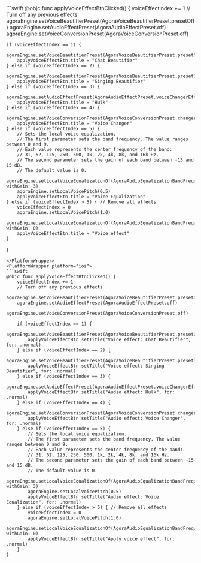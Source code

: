 <PlatformWrapper platform="macos">
```swift
@objc func applyVoiceEffectBtnClicked() {
    voiceEffectIndex += 1
    // Turn off any previous effects
    agoraEngine.setVoiceBeautifierPreset(AgoraVoiceBeautifierPreset.presetOff)
    agoraEngine.setAudioEffectPreset(AgoraAudioEffectPreset.off)
    agoraEngine.setVoiceConversionPreset(AgoraVoiceConversionPreset.off)

    if (voiceEffectIndex == 1) {
        agoraEngine.setVoiceBeautifierPreset(AgoraVoiceBeautifierPreset.presetChatBeautifierMagnetic)
        applyVoiceEffectBtn.title = "Chat Beautifier"
    } else if (voiceEffectIndex == 2) {
        agoraEngine.setVoiceBeautifierPreset(AgoraVoiceBeautifierPreset.presetSingingBeautifier)
        applyVoiceEffectBtn.title = "Singing Beautifier"
    } else if (voiceEffectIndex == 3) {
        agoraEngine.setAudioEffectPreset(AgoraAudioEffectPreset.voiceChangerEffectHulk)
        applyVoiceEffectBtn.title = "Hulk"
    } else if (voiceEffectIndex == 4) {
        agoraEngine.setVoiceConversionPreset(AgoraVoiceConversionPreset.changerBass)
        applyVoiceEffectBtn.title = "Voice Changer"
    } else if (voiceEffectIndex == 5) {
        // Sets the local voice equalization.
        // The first parameter sets the band frequency. The value ranges between 0 and 9.
        // Each value represents the center frequency of the band:
        // 31, 62, 125, 250, 500, 1k, 2k, 4k, 8k, and 16k Hz.
        // The second parameter sets the gain of each band between -15 and 15 dB.
        // The default value is 0.
        agoraEngine.setLocalVoiceEqualizationOf(AgoraAudioEqualizationBandFrequency.band500, withGain: 3)
        agoraEngine.setLocalVoicePitch(0.5)
        applyVoiceEffectBtn.title = "Voice Equalization"
    } else if (voiceEffectIndex > 5) { // Remove all effects
        voiceEffectIndex = 0
        agoraEngine.setLocalVoicePitch(1.0)
        agoraEngine.setLocalVoiceEqualizationOf(AgoraAudioEqualizationBandFrequency.band500, withGain: 0)
        applyVoiceEffectBtn.title = "Voice effect"
    }
}
```
</PlatformWrapper>
<PlatformWrapper platform="ios">
```swift
@objc func applyVoiceEffectBtnClicked() {
    voiceEffectIndex += 1
    // Turn off any previous effects
    agoraEngine.setVoiceBeautifierPreset(AgoraVoiceBeautifierPreset.presetOff)
    agoraEngine.setAudioEffectPreset(AgoraAudioEffectPreset.off)
    agoraEngine.setVoiceConversionPreset(AgoraVoiceConversionPreset.off)

    if (voiceEffectIndex == 1) {
        agoraEngine.setVoiceBeautifierPreset(AgoraVoiceBeautifierPreset.presetChatBeautifierMagnetic)
        applyVoiceEffectBtn.setTitle("Voice effect: Chat Beautifier", for: .normal)
    } else if (voiceEffectIndex == 2) {
        agoraEngine.setVoiceBeautifierPreset(AgoraVoiceBeautifierPreset.presetSingingBeautifier)
        applyVoiceEffectBtn.setTitle("Voice effect: Singing Beautifier", for: .normal)
    } else if (voiceEffectIndex == 3) {
        agoraEngine.setAudioEffectPreset(AgoraAudioEffectPreset.voiceChangerEffectHulk)
        applyVoiceEffectBtn.setTitle("Audio effect: Hulk", for: .normal)
    } else if (voiceEffectIndex == 4) {
        agoraEngine.setVoiceConversionPreset(AgoraVoiceConversionPreset.changerBass)
        applyVoiceEffectBtn.setTitle("Audio effect: Voice Changer", for: .normal)
    } else if (voiceEffectIndex == 5) {
        // Sets the local voice equalization.
        // The first parameter sets the band frequency. The value ranges between 0 and 9.
        // Each value represents the center frequency of the band:
        // 31, 62, 125, 250, 500, 1k, 2k, 4k, 8k, and 16k Hz.
        // The second parameter sets the gain of each band between -15 and 15 dB.
        // The default value is 0.
        agoraEngine.setLocalVoiceEqualizationOf(AgoraAudioEqualizationBandFrequency.band500, withGain: 3)
        agoraEngine.setLocalVoicePitch(0.5)
        applyVoiceEffectBtn.setTitle("Audio effect: Voice Equalization", for: .normal)
    } else if (voiceEffectIndex > 5) { // Remove all effects
        voiceEffectIndex = 0
        agoraEngine.setLocalVoicePitch(1.0)
        agoraEngine.setLocalVoiceEqualizationOf(AgoraAudioEqualizationBandFrequency.band500, withGain: 0)
        applyVoiceEffectBtn.setTitle("Apply voice effect", for: .normal)
    }
}
```
</PlatformWrapper>